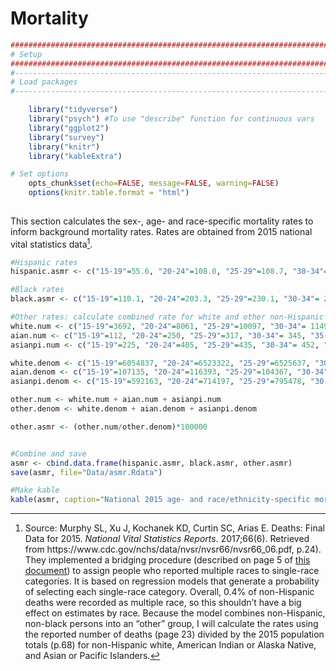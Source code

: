 # Mortality {#mortality}

```r
####################################################################################
# Setup
####################################################################################
#-----------------------------------------------------------------------------------
# Load packages
#-----------------------------------------------------------------------------------

    library("tidyverse")
    library("psych") #To use "describe" function for continuous vars
    library("ggplot2")
    library("survey")
    library("knitr")
    library("kableExtra")

# Set options
    opts_chunk$set(echo=FALSE, message=FALSE, warning=FALSE)
    options(knitr.table.format = "html") 
    
```

This section calculates the sex-, age- and race-specific mortality rates to inform background mortality rates. Rates are obtained from 2015 national vital statistics data^[Source: Murphy SL, Xu J, Kochanek KD, Curtin SC, Arias E. Deaths: Final Data for 2015. _National Vital Statistics Reports_. 2017;66(6). Retrieved from https://www.cdc.gov/nchs/data/nvsr/nvsr66/nvsr66_06.pdf, p.24). They implemented a bridging procedure (described on page 5 of [this document](ftp://ftp.cdc.gov/pub/Health_Statistics/NCHS/Datasets/NVSS/bridgepop/2015/documentation_bridge_postcenv2015.pdf)) to assign people who reported multiple races to single-race categories. It is based on regression models that generate a probability of selecting each single-race category. Overall, 0.4% of non-Hispanic deaths were recorded as multiple race, so this shouldn't have a big effect on estimates by race. Because the model combines non-Hispanic, non-black persons into an "other" group, I will calculate the rates using the reported number of deaths (page 23) divided by the 2015 population totals (p.68) for non-Hispanic white, American Indian or Alaska Native, and Asian or Pacific Islanders.]. 

```r
#Hispanic rates
hispanic.asmr <- c("15-19"=55.6, "20-24"=108.0, "25-29"=108.7, "30-34"= 115.1, "35-39"=132.2, "40-44"=175.4, "45-49"=262.9, "50-54"=430.3, "55-59"=651.1)

#Black rates
black.asmr <- c("15-19"=110.1, "20-24"=203.3, "25-29"=230.1, "30-34"= 258.2, "35-39"=310.1, "40-44"=380.5, "45-49"=539.0, "50-54"=861.7, "55-59"=1347.6)

#Other rates: calculate combined rate for white and other non-Hispanic racial groups by taking number of deaths from table 2, p.23 and the the total population by age from table III page 68.
white.num <- c("15-19"=3692, "20-24"=8061, "25-29"=10097, "30-34"= 11499, "35-39"=12398, "40-44"=16039, "45-49"=25542, "50-54"=46369, "55-59"=69459)
aian.num <- c("15-19"=112, "20-24"=250, "25-29"=317, "30-34"= 345, "35-39"=370, "40-44"=439, "45-49"=609, "50-54"=812, "55-59"=995)
asianpi.num <- c("15-19"=225, "20-24"=405, "25-29"=435, "30-34"= 452, "35-39"=503, "40-44"=709, "45-49"=1032, "50-54"=1429, "55-59"=2067)

white.denom <- c("15-19"=6054837, "20-24"=6523322, "25-29"=6525637, "30-34"= 6323231, "35-39"=5920224, "40-44"=6022801, "45-49"=6609912, "50-54"=7489701, "55-59"=7603227)
aian.denom <- c("15-19"=107135, "20-24"=116393, "25-29"=104367, "30-34"= 90706, "35-39"=82072, "40-44"=78351, "45-49"=79484, "50-54"=86317, "55-59"=80087)
asianpi.denom <- c("15-19"=592163, "20-24"=714197, "25-29"=795478, "30-34"= 775530, "35-39"=712983, "40-44"=709691, "45-49"=628159, "50-54"=572473, "55-59"=511691)

other.num <- white.num + aian.num + asianpi.num
other.denom <- white.denom + aian.denom + asianpi.denom

other.asmr <- (other.num/other.denom)*100000


#Combine and save
asmr <- cbind.data.frame(hispanic.asmr, black.asmr, other.asmr)
save(asmr, file="Data/asmr.Rdata")

#Make kable
kable(asmr, caption="National 2015 age- and race/ethnicity-specific mortality rates for males (per 100,000)", align = c("c", "c", "c"), digits=c(1, 1, 1), col.names = c("Hispanic", "Black", "Other")) %>% kable_styling(full_width=F, position="center") %>% column_spec(1:4, width = "2cm")

```